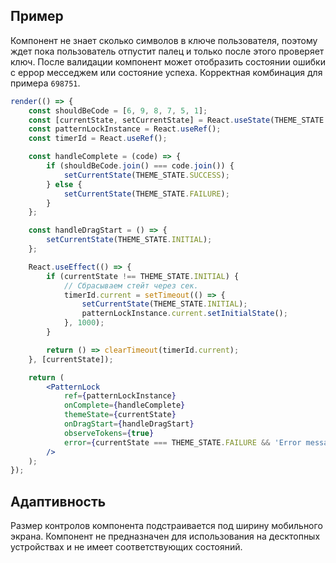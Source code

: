 ## Пример

Компонент не знает сколько символов в ключе пользователя,
поэтому ждет пока пользователь отпустит палец и только после этого проверяет ключ.
После валидации компонент может отобразить состоянии ошибки с еррор месседжем или состояние успеха.
Корректная комбинация для примера `698751`.

```jsx live mobileHeight={640} mobileOnly
render(() => {
    const shouldBeCode = [6, 9, 8, 7, 5, 1];
    const [currentState, setCurrentState] = React.useState(THEME_STATE.INITIAL);
    const patternLockInstance = React.useRef();
    const timerId = React.useRef();

    const handleComplete = (code) => {
        if (shouldBeCode.join() === code.join()) {
            setCurrentState(THEME_STATE.SUCCESS);
        } else {
            setCurrentState(THEME_STATE.FAILURE);
        }
    };

    const handleDragStart = () => {
        setCurrentState(THEME_STATE.INITIAL);
    };

    React.useEffect(() => {
        if (currentState !== THEME_STATE.INITIAL) {
            // Сбрасываем стейт через сек.
            timerId.current = setTimeout(() => {
                setCurrentState(THEME_STATE.INITIAL);
                patternLockInstance.current.setInitialState();
            }, 1000);
        }

        return () => clearTimeout(timerId.current);
    }, [currentState]);

    return (
        <PatternLock
            ref={patternLockInstance}
            onComplete={handleComplete}
            themeState={currentState}
            onDragStart={handleDragStart}
            observeTokens={true}
            error={currentState === THEME_STATE.FAILURE && 'Error message'}
        />
    );
});
```

## Адаптивность

Размер контролов компонента подстраивается под ширину мобильного экрана.
Компонент не предназначен для использования на десктопных устройствах и не имеет соответствующих состояний.
